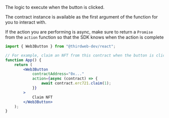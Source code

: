 The logic to execute when the button is clicked.

The contract instance is available as the first argument of the function
for you to interact with.

If the action you are performing is async, make sure to return a `Promise` from the `action` function so that the SDK knows when the action is complete

```jsx
import { Web3Button } from "@thirdweb-dev/react";

// For example, claim an NFT from this contract when the button is clicked
function App() {
	return (
		<Web3Button
			contractAddress="0x..."
			action={async (contract) => {
				await contract.erc721.claim(1);
			}}
		>
			Claim NFT
		</Web3Button>
	);
}
```
